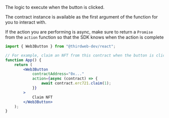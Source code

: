 The logic to execute when the button is clicked.

The contract instance is available as the first argument of the function
for you to interact with.

If the action you are performing is async, make sure to return a `Promise` from the `action` function so that the SDK knows when the action is complete

```jsx
import { Web3Button } from "@thirdweb-dev/react";

// For example, claim an NFT from this contract when the button is clicked
function App() {
	return (
		<Web3Button
			contractAddress="0x..."
			action={async (contract) => {
				await contract.erc721.claim(1);
			}}
		>
			Claim NFT
		</Web3Button>
	);
}
```
